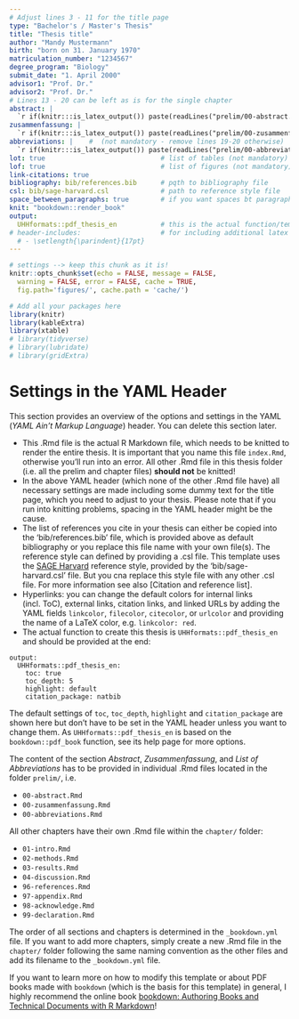 ```yaml
---
# Adjust lines 3 - 11 for the title page
type: "Bachelor's / Master's Thesis"
title: "Thesis title"
author: "Mandy Mustermann"
birth: "born on 31. January 1970"
matriculation_number: "1234567"
degree_program: "Biology"
submit_date: "1. April 2000"
advisor1: "Prof. Dr."
advisor2: "Prof. Dr."  
# Lines 13 - 20 can be left as is for the single chapter
abstract: | 
  `r if(knitr:::is_latex_output()) paste(readLines("prelim/00-abstract.Rmd"), collapse = '\n  ')`
zusammenfassung: |   
  `r if(knitr:::is_latex_output()) paste(readLines("prelim/00-zusammenfassung.Rmd"), collapse = '\n  ')`
abbreviations: |    #  (not mandatory - remove lines 19-20 otherwise)
  `r if(knitr:::is_latex_output()) paste(readLines("prelim/00-abbreviations.Rmd"), collapse = '\n  ')`
lot: true                             # list of tables (not mandatory)
lof: true                             # list of figures (not mandatory)
link-citations: true
bibliography: bib/references.bib      # pqth to bibliography file
csl: bib/sage-harvard.csl             # path to reference style file
space_between_paragraphs: true        # if you want spaces bt paragraph
knit: "bookdown::render_book"
output: 
  UHHformats::pdf_thesis_en           # this is the actual function/template for conversion
# header-includes:                    # for including additional latex packages or commands
  # - \setlength{\parindent}{17pt}
---
```


```r
# settings --> keep this chunk as it is!
knitr::opts_chunk$set(echo = FALSE, message = FALSE, 
  warning = FALSE, error = FALSE, cache = TRUE,
  fig.path='figures/', cache.path = 'cache/')
```

```r
# Add all your packages here
library(knitr)
library(kableExtra)
library(xtable)
# library(tidyverse)
# library(lubridate)
# library(gridExtra)
```

<!-- If you'd like to include a comment in the R Markdown file that won't be produced in your resulting file enclose it in a block like this (note that comments in code chunks and the YAML header are marked with a # instead-->

# Settings in the YAML Header {-}
<!-- (Note: The {-} here means that this section header will be unnumbered -->

This section provides an overview of the options and settings in the YAML (*YAML Ain't Markup Language*) header. You can delete this section later.

- This .Rmd file is the actual R Markdown file, which needs to be knitted to render the entire thesis. It is important that you name this file `index.Rmd`, otherwise you'll run into an error. All other .Rmd file in this thesis folder (i.e. all the prelim and chapter files) **should not** be knitted!
- In the above YAML header (which none of the other .Rmd file have) all necessary settings are made including some dummy text for the title page, which you need to adjust to your thesis. Please note that if you run into knitting problems, spacing in the YAML header might be the cause.
- The list of references you cite in your thesis can either be copied into the 'bib/references.bib' file, which is provided above as default bibliography or you replace this file name with your own file(s). The reference style can defined by providing a .csl file. This template uses the [SAGE Harvard](https://uk.sagepub.com/sites/default/files/sage_harvard_reference_style_0.pdf) reference style, provided by the 'bib/sage-harvard.csl' file. But you cna replace this style file with any other .csl file. For more information see also [Citation and reference list].
- Hyperlinks: you can change the default colors for internal links (incl. ToC), external links, citation links, and linked URLs by adding the YAML fields `linkcolor`, `filecolor`, `citecolor`, or `urlcolor` and providing the name of a LaTeX color, e.g. `linkcolor: red`.
- The actual function to create this thesis is `UHHformats::pdf_thesis_en` and should be provided at the end: 

```
output:
  UHHformats::pdf_thesis_en:
    toc: true
    toc_depth: 5
    highlight: default
    citation_package: natbib
```
The default settings of `toc`, `toc_depth`, `highlight` and `citation_package` are shown here but don't have to be set in the YAML header unless you want to change them. As `UHHformats::pdf_thesis_en` is based on the `bookdown::pdf_book` function, see its help page for more options. 

The content of the section *Abstract*, *Zusammenfassung*, and *List of Abbreviations* has to be provided in individual .Rmd files located in the folder `prelim/`, i.e.

- `00-abstract.Rmd`
- `00-zusammenfassung.Rmd`
- `00-abbreviations.Rmd`

All other chapters have their own .Rmd file within the `chapter/` folder:

- `01-intro.Rmd`
- `02-methods.Rmd`
- `03-results.Rmd`
- `04-discussion.Rmd`
- `96-references.Rmd`
- `97-appendix.Rmd`
- `98-acknowledge.Rmd`
- `99-declaration.Rmd`

The order of all sections and chapters is determined in the `_bookdown.yml` file. If you want to add more chapters, simply create a new .Rmd file in the `chapter/` folder following the same naming convention as the other files and add its filename to the `_bookdown.yml` file.

If you want to learn more on how to modify this template or about PDF books made with `bookdown` (which is the basis for this template) in general, I highly recommend the online book [bookdown: Authoring Books and Technical Documents with R Markdown](https://bookdown.org/yihui/bookdown/)!
